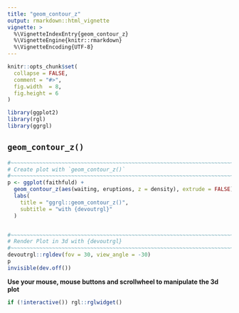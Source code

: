 ```yaml
---
title: "geom_contour_z"
output: rmarkdown::html_vignette
vignette: >
  %\VignetteIndexEntry{geom_contour_z}
  %\VignetteEngine{knitr::rmarkdown}
  %\VignetteEncoding{UTF-8}
---
```


```r
knitr::opts_chunk$set(
  collapse = FALSE,
  comment = "#>",
  fig.width  = 8,
  fig.height = 6
)
```

```r
library(ggplot2)
library(rgl)
library(ggrgl)
```


`geom_contour_z()`
-----------------------------------------------------------------------------

```r
#~~~~~~~~~~~~~~~~~~~~~~~~~~~~~~~~~~~~~~~~~~~~~~~~~~~~~~~~~~~~~~~~~~~~~~~~~~~~
# Create plot with `geom_contour_z()`
#~~~~~~~~~~~~~~~~~~~~~~~~~~~~~~~~~~~~~~~~~~~~~~~~~~~~~~~~~~~~~~~~~~~~~~~~~~~~
p <- ggplot(faithfuld) +
  geom_contour_z(aes(waiting, eruptions, z = density), extrude = FALSE) + 
  labs(
    title = "ggrgl::geom_contour_z()",
    subtitle = "with {devoutrgl}"
  ) 


#~~~~~~~~~~~~~~~~~~~~~~~~~~~~~~~~~~~~~~~~~~~~~~~~~~~~~~~~~~~~~~~~~~~~~~~~~~~~
# Render Plot in 3d with {devoutrgl}
#~~~~~~~~~~~~~~~~~~~~~~~~~~~~~~~~~~~~~~~~~~~~~~~~~~~~~~~~~~~~~~~~~~~~~~~~~~~~
devoutrgl::rgldev(fov = 30, view_angle = -30)
p
invisible(dev.off())
```



**Use your mouse, mouse buttons and scrollwheel to manipulate the 3d plot**

```r
if (!interactive()) rgl::rglwidget()
```



